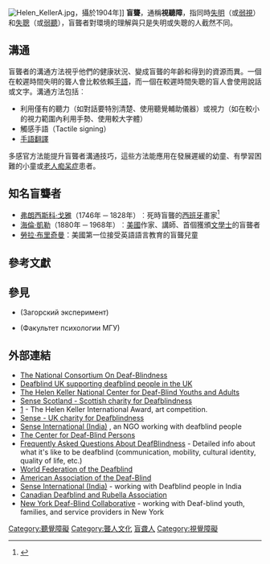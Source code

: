 {{medical}}
[[File:Helen_KellerA.jpg|thumb]]，攝於1904年]]
'''盲聾'''，通稱'''視聽障'''，指同時[[失明|失明]]（或[[弱視|弱視]]）和[[失聰|失聰]]（或[[弱聽|弱聽]]），盲聾者對環境的理解與只是失明或失聰的人截然不同。

==溝通==
盲聾者的溝通方法視乎他們的健康狀況、變成盲聾的年齡和得到的資源而異。一個在較遲時間失明的聾人會比較依賴[[手語|手語]]，而一個在較遲時間失聰的盲人會使用說話或文字。溝通方法包括︰
*利用僅有的聽力（如對話要特別清楚、使用聽覺輔助儀器）或視力（如在較小的視力範圍內利用手勢、使用較大字體）
*觸感手語（Tactile signing）
*[[手語翻譯|手語翻譯]]
多感官方法能提升盲聾者溝通技巧，這些方法能應用在發展遲緩的幼童、有學習困難的小童或[[老人痴呆症|老人痴呆症]]患者。

==知名盲聾者==
*[[弗朗西斯科·戈雅|弗朗西斯科·戈雅]]（1746年 ─ 1828年）︰死時盲聾的[[西班牙|西班牙]]畫家<ref>{{Cite web |url=http://www.reviewpainting.com/Francisco-Goya.htm |title=存档副本 |access-date=2010-04-06 |archive-date=2019-06-15 |archive-url=https://web.archive.org/web/20190615075316/http://www.reviewpainting.com/Francisco-Goya.htm |dead-url=no }}</ref>
*[[海倫·凱勒|海倫·凱勒]]（1880年 ─ 1968年）︰[[美國|美國]]作家、講師、首個獲頒[[文學士|文學士]]的盲聾者
*[[勞拉·布里奇曼|勞拉·布里奇曼]]：美國第一位接受英語語言教育的盲聾兒童

==參考文獻==
{{reflist}}

==參見==
*{{le|扎戈爾斯克實驗|Загорский эксперимент}}(Загорский эксперимент)
*{{le|莫斯科國立大學心理學系|Факультет психологии МГУ}}(Факультет психологии МГУ)

==外部連結==
*[http://www.nationaldb.org/ The National Consortium On Deaf-Blindness] {{Wayback|url=http://www.nationaldb.org/ |date=20210413162713 }}
*[http://www.deafblind.org.uk/ Deafblind UK supporting deafblind people in the UK] {{Wayback|url=http://www.deafblind.org.uk/ |date=20210420231144 }}
*[http://www.hknc.org/ The Helen Keller National Center for Deaf-Blind Youths and Adults] {{Wayback|url=http://www.hknc.org/ |date=20160331183559 }}
*[http://www.sensescotland.org.uk Sense Scotland - Scottish charity for Deafblindness]
*[https://web.archive.org/web/20101018020902/http://www.sensescotland.org.uk/helenkeller/] - The Helen Keller International Award, art competition.
*[http://www.sense.org.uk Sense - UK charity for Deafblindness] {{Wayback|url=http://www.sense.org.uk/ |date=20210426071924 }}
*[http://www.senseintindia.org Sense International (India)] {{Wayback|url=http://www.senseintindia.org/ |date=20210310110942 }},  an NGO working with deafblind people
*[http://www.deaf-blind.org The Center for Deaf-Blind Persons] {{Wayback|url=http://www.deaf-blind.org/ |date=20210424054948 }} 
*[http://www.deafblindinfo.org/start/faq Frequently Asked Questions About DeafBlindness] {{Wayback|url=http://www.deafblindinfo.org/start/faq |date=20140212072049 }} - Detailed info about what it's like to be deafblind (communication, mobility, cultural identity, quality of life, etc.)
*[http://www.wfdb.org World Federation of the Deafblind] {{Wayback|url=http://www.wfdb.org/ |date=20161022091109 }}
*[http://www.aadb.org American Association of the Deaf-Blind] {{Wayback|url=http://www.aadb.org/ |date=20210318005701 }}
*[http://www.senseintindia.org Sense International (India)] {{Wayback|url=http://www.senseintindia.org/ |date=20210310110942 }} - working with Deafblind people in India
*[https://web.archive.org/web/20090309024908/http://cdbra.ca/ Canadian Deafblind and Rubella Association]
*[http://qcpages.qc.edu/nydbc New York Deaf-Blind Collaborative] {{Wayback|url=http://qcpages.qc.edu/nydbc |date=20170709042244 }} - working with Deaf-blind youth, families, and service providers in New York

[[Category:聽覺障礙|Category:聽覺障礙]]
[[Category:聾人文化|Category:聾人文化]]
[[Category:盲聋人|]]
[[Category:視覺障礙|Category:視覺障礙]]